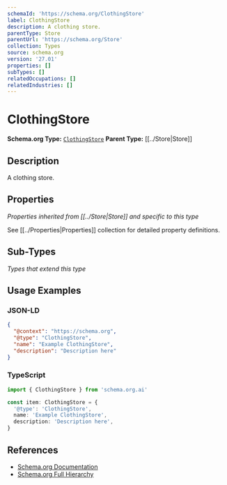 ```yaml
---
schemaId: 'https://schema.org/ClothingStore'
label: ClothingStore
description: A clothing store.
parentType: Store
parentUrl: 'https://schema.org/Store'
collection: Types
source: schema.org
version: '27.01'
properties: []
subTypes: []
relatedOccupations: []
relatedIndustries: []
---
```

# ClothingStore

**Schema.org Type:** [`ClothingStore`](https://schema.org/ClothingStore)
**Parent Type:** [[../Store|Store]]

## Description

A clothing store.

## Properties

*Properties inherited from [[../Store|Store]] and specific to this type*

See [[../Properties|Properties]] collection for detailed property definitions.

## Sub-Types

*Types that extend this type*

## Usage Examples

### JSON-LD

```json
{
  "@context": "https://schema.org",
  "@type": "ClothingStore",
  "name": "Example ClothingStore",
  "description": "Description here"
}
```

### TypeScript

```typescript
import { ClothingStore } from 'schema.org.ai'

const item: ClothingStore = {
  '@type': 'ClothingStore',
  name: 'Example ClothingStore',
  description: 'Description here',
}
```

## References

- [Schema.org Documentation](https://schema.org/ClothingStore)
- [Schema.org Full Hierarchy](https://schema.org/docs/full.html)
